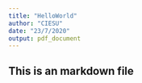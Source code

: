 ```yaml
---
title: "HelloWorld"
author: "CIESU"
date: "23/7/2020"
output: pdf_document
---
```


## This is an markdown file